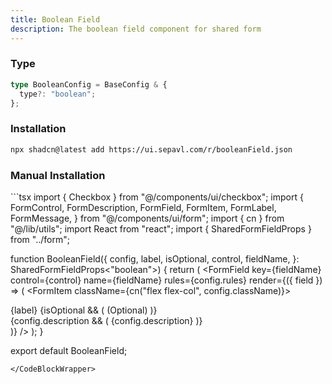 ```yaml
---
title: Boolean Field
description: The boolean field component for shared form
---
```


### Type

```ts
type BooleanConfig = BaseConfig & {
  type?: "boolean";
};
```

### Installation

```bash
npx shadcn@latest add https://ui.sepavl.com/r/booleanField.json
```

### Manual Installation

<CodeBlockWrapper>
```tsx
import { Checkbox } from "@/components/ui/checkbox";
import {
  FormControl,
  FormDescription,
  FormField,
  FormItem,
  FormLabel,
  FormMessage,
} from "@/components/ui/form";
import { cn } from "@/lib/utils";
import React from "react";
import { SharedFormFieldProps } from "../form";

function BooleanField({
  config,
  label,
  isOptional,
  control,
  fieldName,
}: SharedFormFieldProps<"boolean">) {
  return (
    <FormField
      key={fieldName}
      control={control}
      name={fieldName}
      rules={config.rules}
      render={({ field }) => (
        <FormItem className={cn("flex flex-col", config.className)}>
          <div className='flex items-center gap-2'>
            <FormControl>
              <Checkbox
                checked={field.value}
                onCheckedChange={field.onChange}
                className={config.inputClassName}
              />
            </FormControl>
            <FormLabel className={config.labelClassName}>
              {label}
              {isOptional && (
                <span className='ml-1 text-muted-foreground'>(Optional)</span>
              )}
            </FormLabel>
          </div>
          <div className='space-y-1 leading-none'>
            {config.description && (
              <FormDescription>{config.description}</FormDescription>
            )}
            <FormMessage />
          </div>
        </FormItem>
      )}
    />
  );
}

export default BooleanField;
```
</CodeBlockWrapper>